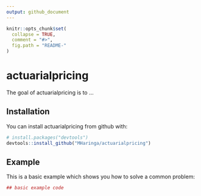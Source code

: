 ```yaml
---
output: github_document
---
```


<!-- README.md is generated from README.Rmd. Please edit that file -->

```r
knitr::opts_chunk$set(
  collapse = TRUE,
  comment = "#>",
  fig.path = "README-"
)
```

# actuarialpricing

The goal of actuarialpricing is to ...

## Installation

You can install actuarialpricing from github with:

```r
# install.packages("devtools")
devtools::install_github("MHaringa/actuarialpricing")
```

## Example

This is a basic example which shows you how to solve a common problem:

```r
## basic example code
```
